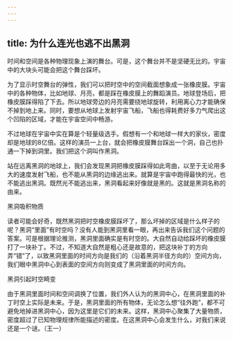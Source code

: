 ```yaml
---
---
---
```

title: 为什么连光也逃不出黑洞
---




时间和空间是各种物理现象上演的舞台。可是，这个舞台并不是坚硬无比的。宇宙中的大块头可能会把这个舞台踩坏。

为了显示时空舞台的弹性，我们可以把时空中的空间截面想象成一张橡皮膜。宇宙中的各种物体，比如地球、月亮，都是踩在橡皮膜上的舞蹈演员。地球登场后，把橡皮膜踩得陷了下去。所以地球旁边的月亮需要绕地球旋转，利用离心力才能确保不掉到地上来。同时，要想从地球上发射宇宙飞船，飞船也得耗费好多力气爬出这个凹陷的区域，才能在宇宙空间中畅游。

不过地球在宇宙中实在算是个轻量级选手。假想有一个和地球一样大的家伙，密度却是地球的8亿倍。这样的演员一上台，就会把橡皮膜舞台踩出一个洞，自己也扑通一下掉到洞里。我们把这个洞叫作黑洞。

站在远离黑洞的地球上，我们会发现黑洞把橡皮膜踩得如此弯曲，以至于无论用多大的速度发射飞船，也不能从黑洞的边缘逃出来。就算是宇宙中跑得最快的光，也不能逃出黑洞。既然光不能逃出来，黑洞看起来好像就是黑的。这就是黑洞名称的由来。

黑洞吸积物质



读者可能会好奇，既然黑洞把时空橡皮膜踩坏了，那么坏掉的区域是什么样子的呢？黑洞“里面”有时空吗？没有人能到黑洞里看一眼，再出来告诉我们这个问题的答案。可是根据理论推测，黑洞里面确实是有时空的。大自然自动给踩坏的橡皮膜打了一块补丁。不过，不知道大自然是粗心还是故意的，把这块补丁的方向弄“错”了，以致黑洞里面的时间方向是我们的（沿着黑洞半径方向的）空间方向，我们眼中黑洞中心到表面的空间方向则变成了黑洞里面的时间方向。

黑洞引起时空畸变



由于黑洞里面时间和空间调换了位置，我们外人认为的黑洞中心，在黑洞里面的补丁时空上实际是未来。于是，黑洞里面的所有物体，无论怎么想“往外跑”，都不可避免地掉进黑洞中心，因为这里是它们的未来。这样，黑洞中心聚集了大量物质，密度超过了已知物理规律所能描述的密度。在这黑洞中心会发生什么，对我们来说还是一个谜。（王一）